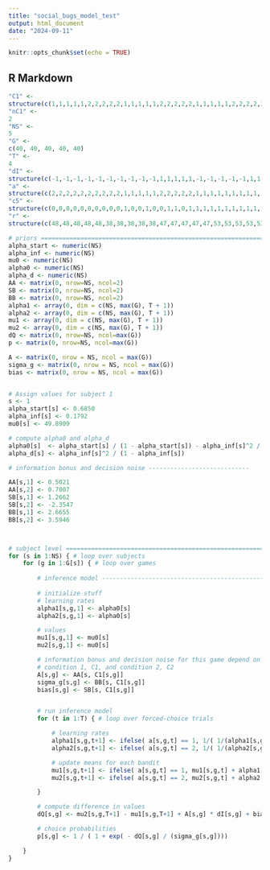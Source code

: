 ```yaml
---
title: "social_bugs_model_test"
output: html_document
date: "2024-09-11"
---
```


```r
knitr::opts_chunk$set(echo = TRUE)
```

## R Markdown


```r
"C1" <-
structure(c(1,1,1,1,1,2,2,2,2,2,1,1,1,1,1,2,2,2,2,2,1,1,1,1,1,2,2,2,2,2,1,1,1,1,1,2,2,2,2,2,1,1,1,1,1,2,2,2,2,2,1,1,1,1,1,2,2,2,2,2,1,1,1,1,1,2,2,2,2,2,1,1,1,1,1,2,2,2,2,2,1,1,1,1,1,2,2,2,2,2,1,1,1,1,1,2,2,2,2,2,1,1,1,1,1,2,2,2,2,2,1,1,1,1,1,2,2,2,2,2,1,1,1,1,1,2,2,2,2,2,1,1,1,1,1,2,2,2,2,2,1,1,1,1,1,2,2,2,2,2,1,1,1,1,1,2,2,2,2,2,1,1,1,1,1,2,2,2,2,2,1,1,1,1,1,2,2,2,2,2,1,1,1,1,1,2,2,2,2,2,1,1,1,1,1,2,2,2,2,2), .Dim=c(5,40))
"nC1" <-
2
"NS" <-
5
"G" <-
c(40, 40, 40, 40, 40)
"T" <-
4
"dI" <-
structure(c(-1,-1,-1,-1,-1,-1,-1,-1,-1,-1,1,1,1,1,1,-1,-1,-1,-1,-1,1,1,1,1,1,1,1,1,1,1,1,1,1,1,1,-1,-1,-1,-1,-1,1,1,1,1,1,-1,-1,-1,-1,-1,-1,-1,-1,-1,-1,1,1,1,1,1,1,1,1,1,1,1,1,1,1,1,1,1,1,1,1,-1,-1,-1,-1,-1,-1,-1,-1,-1,-1,-1,-1,-1,-1,-1,1,1,1,1,1,-1,-1,-1,-1,-1,-1,-1,-1,-1,-1,-1,-1,-1,-1,-1,-1,-1,-1,-1,-1,-1,-1,-1,-1,-1,-1,-1,-1,-1,-1,1,1,1,1,1,1,1,1,1,1,-1,-1,-1,-1,-1,-1,-1,-1,-1,-1,1,1,1,1,1,-1,-1,-1,-1,-1,1,1,1,1,1,1,1,1,1,1,1,1,1,1,1,-1,-1,-1,-1,-1,1,1,1,1,1,1,1,1,1,1,1,1,1,1,1,-1,-1,-1,-1,-1,1,1,1,1,1), .Dim=c(5,40))
"a" <-
structure(c(2,2,2,2,2,2,2,2,2,2,1,1,1,1,1,2,2,2,2,2,1,1,1,1,1,1,1,1,1,1,1,1,1,1,1,2,2,2,2,2,1,1,1,1,1,2,2,2,2,2,2,2,2,2,2,1,1,1,1,1,1,1,1,1,1,1,1,1,1,1,1,1,1,1,1,2,2,2,2,2,2,2,2,2,2,2,2,2,2,2,1,1,1,1,1,1,1,1,1,1,2,2,2,2,2,2,2,2,2,2,2,2,2,2,2,2,2,2,2,2,2,2,2,2,2,1,1,1,1,1,1,1,1,1,1,2,2,2,2,2,2,2,2,2,2,1,1,1,1,1,2,2,2,2,2,1,1,1,1,1,1,1,1,1,1,1,1,1,1,1,2,2,2,2,2,1,1,1,1,1,1,1,1,1,1,1,1,1,1,1,2,2,2,2,2,1,1,1,1,1,2,2,2,2,2,2,2,2,2,2,1,1,1,1,1,2,2,2,2,2,1,1,1,1,1,1,1,1,1,1,1,1,1,1,1,1,1,1,1,1,1,1,1,1,1,1,1,1,1,1,2,2,2,2,2,1,1,1,1,1,1,1,1,1,1,1,1,1,1,1,1,1,1,1,1,2,2,2,2,2,2,2,2,2,2,2,2,2,2,2,1,1,1,1,1,2,2,2,2,2,1,1,1,1,1,2,2,2,2,2,2,2,2,2,2,2,2,2,2,2,2,2,2,2,2,1,1,1,1,1,1,1,1,1,1,2,2,2,2,2,2,2,2,2,2,1,1,1,1,1,2,2,2,2,2,1,1,1,1,1,1,1,1,1,1,1,1,1,1,1,1,1,1,1,1,1,1,1,1,1,1,1,1,1,1,1,1,1,1,1,1,1,1,1,1,1,1,1,1,1,2,2,2,2,2,1,1,1,1,1,1,1,1,1,1,1,1,1,1,1,2,2,2,2,2,1,1,1,1,1,1,1,1,1,1,2,2,2,2,2,2,2,2,2,2,2,2,2,2,2,2,2,2,2,2,1,1,1,1,1,2,2,2,2,2,1,1,1,1,1,2,2,2,2,2,1,1,1,1,1,2,2,2,2,2,1,1,1,1,1,1,1,1,1,1,2,2,2,2,2,2,2,2,2,2,2,2,2,2,2,1,1,1,1,1,2,2,2,2,2,1,1,1,1,1,1,1,1,1,1,1,1,1,1,1,2,2,2,2,2,1,1,1,1,1,2,2,2,2,2,2,2,2,2,2,2,2,2,2,2,1,1,1,1,1,2,2,2,2,2,2,2,2,2,2,1,1,1,1,1,1,1,1,1,1,1,1,1,1,1,2,2,2,2,2,2,2,2,2,2,1,1,1,1,1,2,2,2,2,2,2,2,2,2,2,2,2,2,2,2,1,1,1,1,1,2,2,2,2,2,2,2,2,2,2,2,2,2,2,2,1,1,1,1,1,2,2,2,2,2,1,1,1,1,1,2,2,2,2,2,1,1,1,1,1,2,2,2,2,2,1,1,1,1,1,2,2,2,2,2,1,1,1,1,1,2,2,2,2,2,2,2,2,2,2,2,2,2,2,2,2,2,2,2,2,1,1,1,1,1,2,2,2,2,2,1,1,1,1,1,2,2,2,2,2,2,2,2,2,2,2,2,2,2,2,1,1,1,1,1,2,2,2,2,2,1,1,1,1,1,1,1,1,1,1,1,1,1,1,1,2,2,2,2,2,1,1,1,1,1,2,2,2,2,2,2,2,2,2,2,2,2,2,2,2,2,2,2,2,2,2,2,2,2,2,1,1,1,1,1), .Dim=c(5,40,4))
"c5" <-
structure(c(0,0,0,0,0,0,0,0,0,0,1,0,0,1,0,0,1,1,0,1,1,1,1,1,1,1,1,1,1,1,1,0,0,1,0,1,0,1,0,1,0,0,0,0,0,0,0,0,0,0,1,1,1,0,0,0,0,0,0,0,0,0,0,1,0,0,1,0,1,1,1,1,1,1,1,0,0,0,0,0,1,1,1,1,1,1,1,1,0,1,1,0,1,1,0,0,0,0,0,0,0,0,0,0,0,1,1,1,0,0,1,1,1,1,1,0,0,0,0,0,1,1,1,0,1,0,1,0,1,1,0,0,0,0,0,1,1,1,0,0,0,0,0,0,0,0,1,0,0,0,1,0,1,0,0,0,0,0,1,0,0,0,0,0,0,1,1,1,1,1,0,1,1,1,1,1,0,0,1,1,1,1,1,1,1,0,0,1,0,1,0,0,0,0,0,1,1,1,1,1), .Dim=c(5,40))
"r" <-
structure(c(48,48,48,48,48,38,38,38,38,38,47,47,47,47,47,53,53,53,53,53,34,34,34,34,34,67,67,67,67,67,48,48,48,48,48,71,71,71,71,71,67,67,67,67,67,33,33,33,33,33,64,64,64,64,64,51,51,51,51,51,46,46,46,46,46,66,66,66,66,66,31,31,31,31,31,57,57,57,57,57,68,68,68,68,68,62,62,62,62,62,43,43,43,43,43,40,40,40,40,40,67,67,67,67,67,68,68,68,68,68,68,68,68,68,68,68,68,68,68,68,47,47,47,47,47,68,68,68,68,68,68,68,68,68,68,67,67,67,67,67,56,56,56,56,56,59,59,59,59,59,48,48,48,48,48,46,46,46,46,46,72,72,72,72,72,39,39,39,39,39,47,47,47,47,47,60,60,60,60,60,48,48,48,48,48,50,50,50,50,50,43,43,43,43,43,54,54,54,54,54,42,42,42,42,42,25,25,25,25,25,36,36,36,36,36,47,47,47,47,47,50,50,50,50,50,58,58,58,58,58,32,32,32,32,32,59,59,59,59,59,61,61,61,61,61,44,44,44,44,44,59,59,59,59,59,42,42,42,42,42,62,62,62,62,62,50,50,50,50,50,25,25,25,25,25,51,51,51,51,51,62,62,62,62,62,49,49,49,49,49,32,32,32,32,32,44,44,44,44,44,68,68,68,68,68,63,63,63,63,63,55,55,55,55,55,62,62,62,62,62,41,41,41,41,41,57,57,57,57,57,52,52,52,52,52,61,61,61,61,61,43,43,43,43,43,53,53,53,53,53,43,43,43,43,43,62,62,62,62,62,63,63,63,63,63,33,33,33,33,33,35,35,35,35,35,49,49,49,49,49,39,39,39,39,39,34,34,34,34,34,39,39,39,39,39,70,70,70,70,70,33,33,33,33,33,41,41,41,41,41,49,49,49,49,49,38,38,38,38,38,53,53,53,53,53,52,52,52,52,52,40,40,40,40,40,56,56,56,56,56,60,60,60,60,60,48,48,48,48,48,51,51,51,51,51,36,36,36,36,36,41,41,41,41,41,58,58,58,58,58,40,40,40,40,40,58,58,58,58,58,53,53,53,53,53,41,41,41,41,41,45,45,45,45,45,31,31,31,31,31,61,61,61,61,61,55,55,55,55,55,47,47,47,47,47,53,53,53,53,53,32,32,32,32,32,70,70,70,70,70,60,60,60,60,60,52,52,52,52,52,59,59,59,59,59,52,52,52,52,52,35,35,35,35,35,41,41,41,41,41,57,57,57,57,57,48,48,48,48,48,32,32,32,32,32,62,62,62,62,62,33,33,33,33,33,42,42,42,42,42,28,28,28,28,28,73,73,73,73,73,65,65,65,65,65,24,24,24,24,24,40,40,40,40,40,38,38,38,38,38,39,39,39,39,39,83,83,83,83,83,42,42,42,42,42,62,62,62,62,62,76,76,76,76,76,39,39,39,39,39,60,60,60,60,60,19,19,19,19,19,51,51,51,51,51,60,60,60,60,60,40,40,40,40,40,42,42,42,42,42,37,37,37,37,37,48,48,48,48,48,44,44,44,44,44,39,39,39,39,39,52,52,52,52,52,60,60,60,60,60,54,54,54,54,54,85,85,85,85,85,32,32,32,32,32,61,61,61,61,61,58,58,58,58,58,36,36,36,36,36,42,42,42,42,42,68,68,68,68,68,40,40,40,40,40,51,51,51,51,51,40,40,40,40,40,48,48,48,48,48,38,38,38,38,38,61,61,61,61,61,64,64,64,64,64,40,40,40,40,40,34,34,34,34,34,59,59,59,59,59,68,68,68,68,68,37,37,37,37,37,42,46,46,42,46,41,41,41,41,41,49,49,49,49,49,79,79,79,79,79,43,41,41,43,41,64,57,64,57,64,72,72,72,72,72,53,53,53,53,53,58,58,58,59,59,47,47,47,47,47,57,57,57,37,57,59,61,59,61,61,38,38,38,38,38,61,61,61,61,61,55,55,55,55,55,50,50,50,44,50,46,42,46,46,42,45,45,45,45,45,71,71,71,71,71,62,62,62,59,59,56,56,56,56,56,92,92,92,92,92,35,35,35,35,35,74,56,74,56,56,61,61,61,61,61,66,66,66,43,43,62,62,62,62,62,64,50,64,64,64,42,39,42,39,39,57,57,57,37,57,68,68,68,68,68,46,46,46,46,46,33,40,40,40,40,56,66,66,56,56,60,60,60,60,60,43,43,41,43,41,37,37,37,37,37,69,69,69,69,69), .Dim=c(5,40,5))

```

```r




# priors ==============================================================
alpha_start <- numeric(NS)
alpha_inf <- numeric(NS)
mu0 <- numeric(NS)
alpha0 <- numeric(NS)
alpha_d <- numeric(NS)
AA <- matrix(0, nrow=NS, ncol=2)
SB <- matrix(0, nrow=NS, ncol=2)
BB <- matrix(0, nrow=NS, ncol=2)
alpha1 <- array(0, dim = c(NS, max(G), T + 1))
alpha2 <- array(0, dim = c(NS, max(G), T + 1))
mu1 <- array(0, dim = c(NS, max(G), T + 1))
mu2 <- array(0, dim = c(NS, max(G), T + 1))
dQ <- matrix(0, nrow=NS, ncol=max(G))
p <- matrix(0, nrow=NS, ncol=max(G))

A <- matrix(0, nrow = NS, ncol = max(G))
sigma_g <- matrix(0, nrow = NS, ncol = max(G))
bias <- matrix(0, nrow = NS, ncol = max(G))


# Assign values for subject 1
s <- 1
alpha_start[s] <- 0.6850
alpha_inf[s] <- 0.1792
mu0[s] <- 49.8909

# compute alpha0 and alpha_d
alpha0[s]  <- alpha_start[s] / (1 - alpha_start[s]) - alpha_inf[s]^2 / (1 - alpha_inf[s])
alpha_d[s] <- alpha_inf[s]^2 / (1 - alpha_inf[s])

# information bonus and decision noise ----------------------------

AA[s,1] <- 0.5021
AA[s,2] <- 0.7007
SB[s,1] <- 1.2662
SB[s,2] <- -2.3547
BB[s,1] <- 2.6655
BB[s,2] <- 3.5946



# subject level =======================================================
for (s in 1:NS) { # loop over subjects
    for (g in 1:G[s]) { # loop over games
        
        # inference model ---------------------------------------------
        
        # initialize stuff
        # learning rates 
        alpha1[s,g,1] <- alpha0[s]
        alpha2[s,g,1] <- alpha0[s]

        # values
        mu1[s,g,1] <- mu0[s]
        mu2[s,g,1] <- mu0[s]

        # information bonus and decision noise for this game depend on 
        # condition 1, C1, and condition 2, C2
        A[s,g] <- AA[s, C1[s,g]]
        sigma_g[s,g] <- BB[s, C1[s,g]]
        bias[s,g] <- SB[s, C1[s,g]]


        # run inference model
        for (t in 1:T) { # loop over forced-choice trials

            # learning rates
            alpha1[s,g,t+1] <- ifelse( a[s,g,t] == 1, 1/( 1/(alpha1[s,g,t] + alpha_d[s]) + 1 ), 1/( 1/(alpha1[s,g,t] + alpha_d[s]) ) )
            alpha2[s,g,t+1] <- ifelse( a[s,g,t] == 2, 1/( 1/(alpha2[s,g,t] + alpha_d[s]) + 1 ), 1/( 1/(alpha2[s,g,t] + alpha_d[s]) ) )

            # update means for each bandit
            mu1[s,g,t+1] <- ifelse( a[s,g,t] == 1, mu1[s,g,t] + alpha1[s,g,t+1] * (r[s,g,t] - mu1[s,g,t]), mu1[s,g,t])
            mu2[s,g,t+1] <- ifelse( a[s,g,t] == 2, mu2[s,g,t] + alpha2[s,g,t+1] * (r[s,g,t] - mu2[s,g,t]), mu2[s,g,t])

        }

        # compute difference in values
        dQ[s,g] <- mu2[s,g,T+1] - mu1[s,g,T+1] + A[s,g] * dI[s,g] + bias[s,g]

        # choice probabilities
        p[s,g] <- 1 / ( 1 + exp( - dQ[s,g] / (sigma_g[s,g])))

    }
}



    




```

